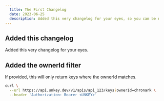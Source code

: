 ```yaml
---
  title: The First Changelog
  date: 2023-06-25
  description: Added this very changelog for your eyes, so you can be notified for all our features.
---
```




## Added this changelog
Added this very changelog for your eyes.

## Added the ownerId filter

If provided, this will only return keys where the ownerId matches.
```bash
curl \
  --url https://api.unkey.dev/v1/apis/api_123/keys?ownerId=chronark \
  --header 'Authorization: Bearer <UNKEY>'
```
